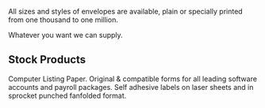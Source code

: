 All sizes and styles of envelopes are available, plain or specially printed from one thousand to one million.

Whatever you want we can supply.

## Stock Products

Computer Listing Paper. Original & compatible forms for all leading software accounts and payroll packages. Self adhesive labels on laser sheets and in sprocket punched fanfolded format.
